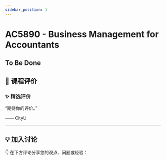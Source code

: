 ```yaml
---
sidebar_position: 1
---
```



# AC5890 - Business Management for Accountants

## To Be Done

## **💬 课程评价**

### ✨ **精选评价**
<div className={commentStyles.commentBox}>
    <p className={commentStyles.commentText}>
        “期待你的评价。”
    </p>
    <p className={commentStyles.commentAuthor}>—— CityU</p>
</div>

---

## **💡 加入讨论**

👇 在下方评论分享您的观点、问题或经验：
<Utterances />
